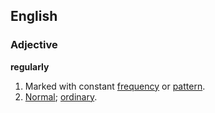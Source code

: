 ==English==

===Adjective===
'''regularly'''
#Marked with constant [[frequency]] or [[pattern]].
#[[Normal]]; [[ordinary]].